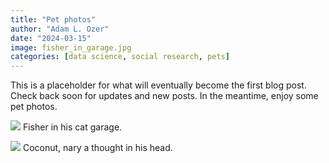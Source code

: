 ---
title: "Pet photos"
author: "Adam L. Ozer"
date: "2024-03-15"
image: fisher_in_garage.jpg
categories: [data science, social research, pets]
---

This is a placeholder for what will eventually become the first blog post. Check back soon for updates and new posts. In the meantime, enjoy some pet photos.

![](fisher_in_garage.jpg)
Fisher in his cat garage.

![](coconut.jpg)
Coconut, nary a thought in his head.